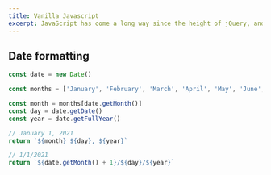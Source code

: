 ```yaml
---
title: Vanilla Javascript
excerpt: JavaScript has come a long way since the height of jQuery, and many solutions that were best outsourced to a package are now easy to build in plain JS.
---
```


## Date formatting

```js
const date = new Date()

const months = ['January', 'February', 'March', 'April', 'May', 'June', 'July', 'August', 'September', 'October', 'November', 'December'];

const month = months[date.getMonth()]
const day = date.getDate()
const year = date.getFullYear()

// January 1, 2021
return `${month} ${day}, ${year}`

// 1/1/2021
return `${date.getMonth() + 1}/${day}/${year}`
```